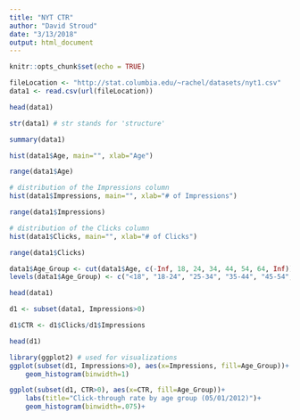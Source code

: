 ```yaml
---
title: "NYT CTR"
author: "David Stroud"
date: "3/13/2018"
output: html_document
---
```


```r
knitr::opts_chunk$set(echo = TRUE)
```


```r
fileLocation <- "http://stat.columbia.edu/~rachel/datasets/nyt1.csv"
data1 <- read.csv(url(fileLocation))
```

```r
head(data1)
```


```r
str(data1) # str stands for 'structure'
```


```r
summary(data1)
```

```r
hist(data1$Age, main="", xlab="Age")
```


```r
range(data1$Age)
```

```r
# distribution of the Impressions column
hist(data1$Impressions, main="", xlab="# of Impressions")
```

```r
range(data1$Impressions)
```


```r
# distribution of the Clicks column
hist(data1$Clicks, main="", xlab="# of Clicks")
```

```r
range(data1$Clicks)
```



```r
data1$Age_Group <- cut(data1$Age, c(-Inf, 18, 24, 34, 44, 54, 64, Inf))
levels(data1$Age_Group) <- c("<18", "18-24", "25-34", "35-44", "45-54", "55-64", "65+")
```

```r
head(data1)
```

```r
d1 <- subset(data1, Impressions>0)
```

```r
d1$CTR <- d1$Clicks/d1$Impressions

head(d1)
```


```r
library(ggplot2) # used for visualizations
ggplot(subset(d1, Impressions>0), aes(x=Impressions, fill=Age_Group))+
    geom_histogram(binwidth=1)
```



```r
ggplot(subset(d1, CTR>0), aes(x=CTR, fill=Age_Group))+
    labs(title="Click-through rate by age group (05/01/2012)")+
    geom_histogram(binwidth=.075)+ 
    
```




